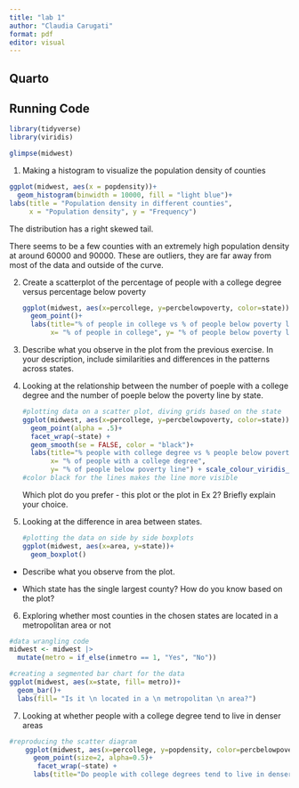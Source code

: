 ```yaml
---
title: "lab 1"
author: "Claudia Carugati"
format: pdf
editor: visual
---
```


## Quarto

## Running Code

```r
library(tidyverse)
library(viridis)
```

```r
glimpse(midwest)
```

1.  Making a histogram to visualize the population density of counties

```r
ggplot(midwest, aes(x = popdensity))+
  geom_histogram(binwidth = 10000, fill = "light blue")+
labs(title = "Population density in different counties", 
     x = "Population density", y = "Frequency")
```

The distribution has a right skewed tail.

There seems to be a few counties with an extremely high population density at around 60000 and 90000. These are outliers, they are far away from most of 
the data and outside of the curve.

2.  Create a scatterplot of the percentage of people with a college degree 
versus percentage below poverty

    ```r
    ggplot(midwest, aes(x=percollege, y=percbelowpoverty, color=state))+
      geom_point()+
      labs(title="% of people in college vs % of people below poverty line",
           x= "% of people in college", y= "% of people below poverty line") + scale_colour_viridis_d()
    ```

3.  Describe what you observe in the plot from the previous exercise. In your description, include similarities and differences in the patterns across states.

4.  Looking at the relationship between the number of poeple with a college 
degree and the number of poeple below the poverty line by state. 

    ```r
    #plotting data on a scatter plot, diving grids based on the state
    ggplot(midwest, aes(x=percollege, y=percbelowpoverty, color=state))+
      geom_point(alpha = .5)+
      facet_wrap(~state) +
      geom_smooth(se = FALSE, color = "black")+
      labs(title="% people with college degree vs % people below poverty line",
           x= "% of people with a college degree", 
           y= "% of people below poverty line") + scale_colour_viridis_d()
    #color black for the lines makes the line more visible 
    ```
Which plot do you prefer - this plot or the plot in Ex 2? Briefly explain your choice.

5.  Looking at the difference in area between states.

    ```r
    #plotting the data on side by side boxplots
    ggplot(midwest, aes(x=area, y=state))+
      geom_boxplot()
    ```

-   Describe what you observe from the plot.

-   Which state has the single largest county? How do you know based on the
plot?

6.  Exploring whether most counties in the chosen states are located in a metropolitan area or not

```r
#data wrangling code
midwest <- midwest |>
  mutate(metro = if_else(inmetro == 1, "Yes", "No"))
```


```r
#creating a segmented bar chart for the data 
ggplot(midwest, aes(x=state, fill= metro))+
  geom_bar()+
  labs(fill= "Is it \n located in a \n metropolitan \n area?")
```
7. Looking at whether people with a college degree tend to live in denser areas 

```r
#reproducing the scatter diagram
    ggplot(midwest, aes(x=percollege, y=popdensity, color=percbelowpoverty))+
      geom_point(size=2, alpha=0.5)+
       facet_wrap(~state) +
      labs(title="Do people with college degrees tend to live in denser areas?", x= "% college educated", y= "Population density (person/unit area)", color = "% below \n poeverty line")
```

